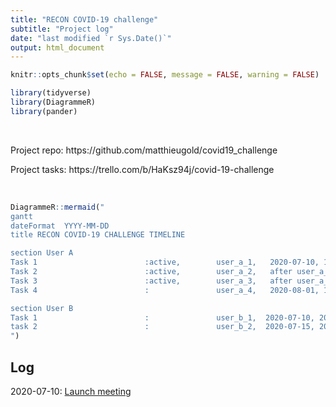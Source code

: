 ```yaml
---
title: "RECON COVID-19 challenge"
subtitle: "Project log"
date: "last modified `r Sys.Date()`"
output: html_document
---
```


```r
knitr::opts_chunk$set(echo = FALSE, message = FALSE, warning = FALSE)
```

```r
library(tidyverse)
library(DiagrammeR)
library(pander)
```

<br/>

Project repo: https://github.com/matthieugold/covid19_challenge

Project tasks: https://trello.com/b/HaKsz94j/covid-19-challenge

<br/>

```r
DiagrammeR::mermaid("
gantt
dateFormat  YYYY-MM-DD
title RECON COVID-19 CHALLENGE TIMELINE

section User A
Task 1                        :active,        user_a_1,   2020-07-10, 10d
Task 2                        :active,        user_a_2,   after user_a_1, 50d
Task 3                        :active,        user_a_3,   after user_a_2, 40d
Task 4                        :               user_a_4,   2020-08-01, 100d

section User B
Task 1                        :               user_b_1,  2020-07-10, 2020-07-31
task 2                        :               user_b_2,  2020-07-15, 2020-09-15
")
```

## Log

2020-07-10: [Launch meeting](meeting_notes/2020-07-10_launch_meeting.html)


